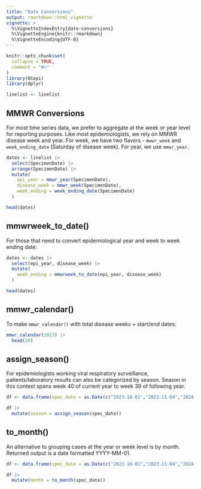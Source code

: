 ```yaml
---
title: "Date Conversions"
output: rmarkdown::html_vignette
vignette: >
  %\VignetteIndexEntry{date-conversions}
  %\VignetteEngine{knitr::rmarkdown}
  %\VignetteEncoding{UTF-8}
---
```


```r
knitr::opts_chunk$set(
  collapse = TRUE,
  comment = "#>"
)
library(OCepi)
library(dplyr)

linelist <- linelist
```

## MMWR Conversions

For most time series data, we prefer to aggregate at the week or year level for reporting purposes. Like most epidemiologists, we rely on MMWR disease week and year. For week, we have two flavors - `mwwr_week` and `week_ending_date` (Saturday of disease week). For year, we use `mmwr_year`.

```r
dates <- linelist |>
  select(SpecimenDate) |>
  arrange(SpecimenDate) |>
  mutate(
    epi_year = mmwr_year(SpecimenDate),
    disease_week = mmwr_week(SpecimenDate),
    week_ending = week_ending_date(SpecimenDate)
  )

head(dates)
```

## mmwrweek_to_date()

For those that need to convert epidemiological year and week to week ending date:

```r
dates <- dates |>
  select(epi_year, disease_week) |>
  mutate(
    week_ending = mmwrweek_to_date(epi_year, disease_week)
  )

head(dates)
```

## mmwr_calendar()

To make `mmwr_calendar()` with total disease weeks + start/end dates:

```r
mmwr_calendar(2023) |>
  head(20)
```

## assign_season()

For epidemiologists working viral respiratory surveillance, patients/laboratory results can also be categorized by season. Season in this context spans week 40 of current year to week 39 of following year.

```r
df <- data.frame(spec_date = as.Date(c("2023-10-01","2023-11-04","2024-09-28","2024-09-29")))

df |>
  mutate(season = assign_season(spec_date))
```

## to_month()

An alternative to grouping cases at the year or week level is by month. Returned output is a date formatted YYYY-MM-01.

```r
df <- data.frame(spec_date = as.Date(c("2023-10-01","2023-11-04","2024-09-28","2024-09-29")))

df |>
  mutate(month = to_month(spec_date))
```
